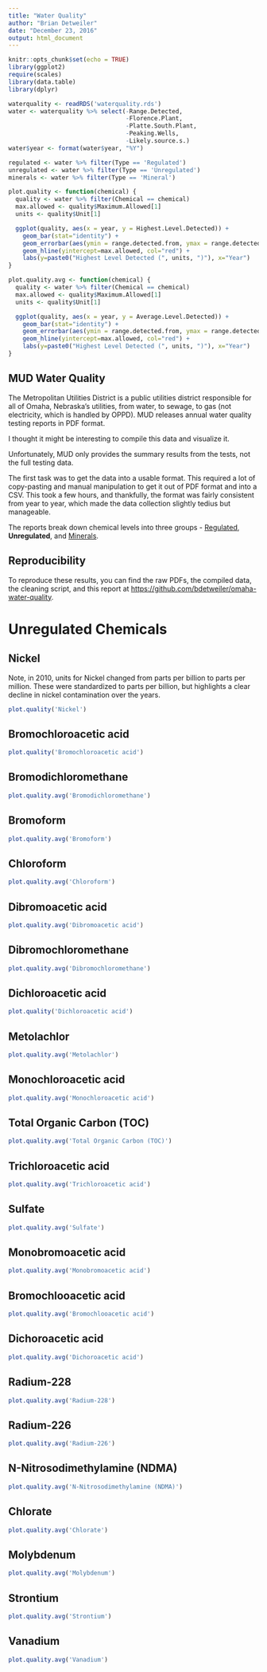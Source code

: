 ```yaml
---
title: "Water Quality"
author: "Brian Detweiler"
date: "December 23, 2016"
output: html_document
---
```


```r
knitr::opts_chunk$set(echo = TRUE)
library(ggplot2)
require(scales)
library(data.table)
library(dplyr)

waterquality <- readRDS('waterquality.rds')
water <- waterquality %>% select(-Range.Detected, 
                                 -Florence.Plant, 
                                 -Platte.South.Plant, 
                                 -Peaking.Wells, 
                                 -Likely.source.s.)
water$year <- format(water$year, "%Y")

regulated <- water %>% filter(Type == 'Regulated')
unregulated <- water %>% filter(Type == 'Unregulated')
minerals <- water %>% filter(Type == 'Mineral')

plot.quality <- function(chemical) {
  quality <- water %>% filter(Chemical == chemical)
  max.allowed <- quality$Maximum.Allowed[1]
  units <- quality$Unit[1]

  ggplot(quality, aes(x = year, y = Highest.Level.Detected)) +
    geom_bar(stat="identity") +
    geom_errorbar(aes(ymin = range.detected.from, ymax = range.detected.to), width = 0.2) +
    geom_hline(yintercept=max.allowed, col="red") +
    labs(y=paste0("Highest Level Detected (", units, ")"), x="Year")
}

plot.quality.avg <- function(chemical) {
  quality <- water %>% filter(Chemical == chemical)
  max.allowed <- quality$Maximum.Allowed[1]
  units <- quality$Unit[1]

  ggplot(quality, aes(x = year, y = Average.Level.Detected)) +
    geom_bar(stat="identity") +
    geom_errorbar(aes(ymin = range.detected.from, ymax = range.detected.to), width = 0.2) +
    geom_hline(yintercept=max.allowed, col="red") +
    labs(y=paste0("Highest Level Detected (", units, ")"), x="Year")
}


```

## MUD Water Quality

The Metropolitan Utilities District is a public utilities district responsible for all of Omaha, Nebraska's utilities, from water, to sewage, to gas (not electricity, which is handled by OPPD). MUD releases annual water quality testing reports in PDF format.

I thought it might be interesting to compile this data and visualize it.

Unfortunately, MUD only provides the summary results from the tests, not the full testing data.

The first task was to get the data into a usable format. This required a lot of copy-pasting and manual manipulation to get it out of PDF format and into a CSV. This took a few hours, and thankfully, the format was fairly consistent from year to year, which made the data collection slightly tedius but manageable.

The reports break down chemical levels into three groups - [Regulated](water_quality.html), **Unregulated**, and [Minerals](water_quality_minerals.html). 

## Reproducibility

To reproduce these results, you can find the raw PDFs, the compiled data, the cleaning script, and this report at [https://github.com/bdetweiler/omaha-water-quality](https://github.com/bdetweiler/omaha-water-quality).

# Unregulated Chemicals

## Nickel

Note, in 2010, units for Nickel changed from parts per billion to parts per million. These were standardized to parts per billion, but highlights a clear decline in nickel contamination over the years.

```r
plot.quality('Nickel')
```

## Bromochloroacetic acid

```r
plot.quality('Bromochloroacetic acid')
```

## Bromodichloromethane

```r
plot.quality.avg('Bromodichloromethane')
```

## Bromoform

```r
plot.quality.avg('Bromoform')
```

## Chloroform

```r
plot.quality.avg('Chloroform')
```

## Dibromoacetic acid

```r
plot.quality.avg('Dibromoacetic acid')
```

## Dibromochloromethane

```r
plot.quality.avg('Dibromochloromethane')
```

## Dichloroacetic acid

```r
plot.quality('Dichloroacetic acid')
```

## Metolachlor

```r
plot.quality.avg('Metolachlor')
```

## Monochloroacetic acid

```r
plot.quality.avg('Monochloroacetic acid')
```

## Total Organic Carbon (TOC)

```r
plot.quality.avg('Total Organic Carbon (TOC)')
```

## Trichloroacetic acid

```r
plot.quality.avg('Trichloroacetic acid')
```

## Sulfate

```r
plot.quality.avg('Sulfate')
```

## Monobromoacetic acid

```r
plot.quality.avg('Monobromoacetic acid')
```

## Bromochlooacetic acid

```r
plot.quality.avg('Bromochlooacetic acid')
```

## Dichoroacetic acid

```r
plot.quality.avg('Dichoroacetic acid')
```

## Radium-228

```r
plot.quality.avg('Radium-228')
```

## Radium-226

```r
plot.quality.avg('Radium-226')
```

## N-Nitrosodimethylamine (NDMA)

```r
plot.quality.avg('N-Nitrosodimethylamine (NDMA)')
```

## Chlorate

```r
plot.quality.avg('Chlorate')
```

## Molybdenum

```r
plot.quality.avg('Molybdenum')
```

## Strontium

```r
plot.quality.avg('Strontium')
```

## Vanadium

```r
plot.quality.avg('Vanadium')
```


